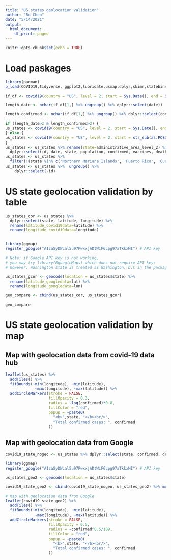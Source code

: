 ---
title: "US states geolocation validation"
author: "Bo Chen"
date: "5/14/2021"
output:
  html_document:
    df_print: paged
---

```{r setup, include=FALSE}
knitr::opts_chunk$set(echo = TRUE)
```

# Load paskages
```{r warning=F, message=F,verbose = F}
library(pacman)
p_load(COVID19,tidyverse, ggplot2,lubridate,usmap,dplyr,skimr,statebins,reshape,leaflet,leafpop,flexdashboard,plotly,ggmap,RgoogleMaps)
```

```{r}
if_df <- covid19(country = "US", level = 2, start = Sys.Date(), end = Sys.Date()) 

length_date <- nchar(if_df[1,] %>% ungroup() %>% dplyr::select(date))

length_confirmed <- nchar(if_df[1,] %>% ungroup() %>% dplyr::select(confirmed))

if (length_date>2 & length_confirmed>2) {
us_states <- covid19(country = "US", level = 2, start = Sys.Date(), end = Sys.Date())
} else { 
us_states <- covid19(country = "US", level = 2, start = str_sub(as.POSIXct(Sys.Date()),1,10), end = str_sub(as.POSIXct(Sys.Date()),1,10))
}
us_states <- us_states %>% rename(state=administrative_area_level_2) %>%
  dplyr::select(id, date, state, population, confirmed, vaccines, deaths, latitude, longitude) 
us_states <- us_states %>%
  filter(!(state %in% c('Northern Mariana Islands', 'Puerto Rico', 'Guam', 'American Samoa', 'Virgin Islands')))
us_states <- us_states %>%  ungroup() %>%
    dplyr::select(-id)
```


# US state geolocation validation by table
```{r warning=F, message=F,verbose = F}
us_states_cor <- us_states %>%
  dplyr::select(state, latitude, longitude) %>%
  rename(latitude_covid19data=latitude) %>%
  rename(longitude_covid19data=longitude)


library(ggmap)
register_google("AIzaSyDWLal5u97PwxxjADtWiF6Lpg97aTkkxMI") # API key

# Note: if Google API key is not working, 
# you may try library(RgoogleMaps) which does not require API key;
# however, Washington state is treated as Washington, D.C in the package.

us_states_gcor <- geocode(location = us_states$state) %>%
  rename(latitude_googledata=lat) %>%
  rename(longitude_googledata=lon)

geo_compare <- cbind(us_states_cor, us_states_gcor)

geo_compare
```


# US state geolocation validation by map

## Map with geolocation data from covid-19 data hub

```{r warning=F, message=F,verbose = F}
leaflet(us_states) %>%
  addTiles() %>%
  fitBounds(~min(longitude), ~min(latitude),
             ~max(longitude), ~max(latitude)) %>%
  addCircleMarkers(stroke = FALSE,
                   fillOpacity = 0.3,
                   radius = ~log(confirmed)*0.8,
                   fillColor = "red",
                   popup = ~paste0(
                     "<b>",state, "</b><br/>",
                     "Total confirmed cases: ", confirmed
                   ))
```

## Map with geolocation data from Google
```{r warning=F, message=F,verbose = F}
covid19_state_nogeo <- us_states %>% dplyr::select(state, confirmed, deaths, vaccines)

library(ggmap)
register_google("AIzaSyDWLal5u97PwxxjADtWiF6Lpg97aTkkxMI") # API key

us_states_geo2 <- geocode(location = us_states$state)

covid19_state_geo2 <- cbind(covid19_state_nogeo, us_states_geo2) %>% mutate(latitude=lat) %>% mutate(longitude=lon) %>% dplyr::select(-lon,-lat)

# Map with geolocation data from Google
leaflet(covid19_state_geo2) %>%
  addTiles() %>%
  fitBounds(~min(longitude), ~min(latitude),
             ~max(longitude), ~max(latitude)) %>%
  addCircleMarkers(stroke = FALSE,
                   fillOpacity = 0.5,
                   radius = ~confirmed^0.5/109,
                   fillColor = "red",
                   popup = ~paste0(
                     "<b>",state, "</b><br/>",
                     "Total confirmed cases: ", confirmed
                   ))
```

